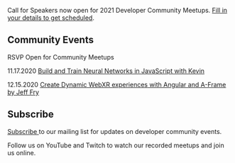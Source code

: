 
<Card>

<Text my={20}>Call for Speakers now open for 2021 Developer Community Meetups. <a href="https://forms.gle/25rCPEE6WwsjMQSs7" target="_blank" rel="noopener noreferrer">Fill in your details to get scheduled</a>.</Text>

## Community Events

RSVP Open for Community Meetups 

<Text my={20}>11.17.2020  <a href="https://www.eventbrite.com/e/javascript-and-friends-online-meetup-tickets-126459745503" target="_blank" rel="noopener noreferrer">Build and Train Neural Networks in JavaScript with Kevin</a></Text>

<Text my={20}>12.15.2020  <a href="https://www.eventbrite.com/e/javascript-and-friends-online-meetup-tickets-129489044217" target="_blank" rel="noopener noreferrer">Create Dynamic WebXR experiences with Angular and A-Frame by Jeff Fry</a></Text>

## Subscribe

<a href="http://eepurl.com/gubqeb" target="_blank" rel="noopener noreferrer">Subscribe </a>to our mailing list for updates on developer community events. 

Follow us on YouTube and Twitch to watch our recorded meetups and join us online.

</Card>
